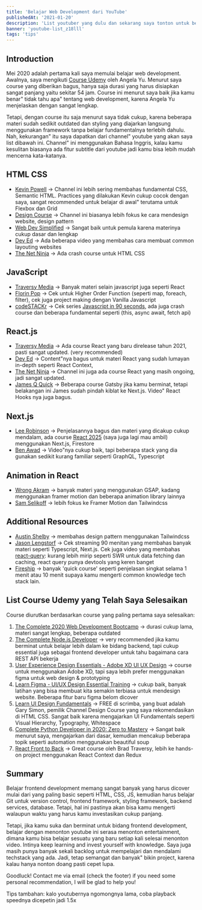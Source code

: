 ```yaml
---
title: 'Belajar Web Development dari YouTube'
publishedAt: '2021-01-20'
description: 'List youtuber yang dulu dan sekarang saya tonton untuk belajar membuat website.'
banner: 'youtube-list_z18lll'
tags: 'tips'
---
```


## Introduction

Mei 2020 adalah pertama kali saya memulai belajar web development. Awalnya, saya mengikuti [Course Udemy](https://www.udemy.com/course/the-complete-web-development-bootcamp/) oleh Angela Yu. Menurut saya course yang diberikan bagus, hanya saja durasi yang harus disiapkan sangat panjang yaitu sekitar 54 jam. Course ini menurut saya baik jika kamu benar" tidak tahu apa" tentang web development, karena Angela Yu menjelaskan dengan sangat lengkap.

Tetapi, dengan course itu saja menurut saya tidak cukup, karena beberapa materi sudah sedikit outdated dan styling yang diajarkan langsung menggunakan framework tanpa belajar fundamentalnya terlebih dahulu. Nah, kekurangan" itu saya dapatkan dari channel" youtube yang akan saya list dibawah ini. Channel" ini menggunakan Bahasa Inggris, kalau kamu kesulitan biasanya ada fitur subtitle dari youtube jadi kamu bisa lebih mudah mencerna kata-katanya.

## HTML CSS

- [Kevin Powell](https://www.youtube.com/channel/UCJZv4d5rbIKd4QHMPkcABCw) → Channel ini lebih sering membahas fundamental CSS, Semantic HTML. Practices yang dilakukan Kevin cukup cocok dengan saya, sangat recommended untuk belajar di awal" terutama untuk Flexbox dan Grid
- [Design Course](https://www.youtube.com/channel/UCVyRiMvfUNMA1UPlDPzG5Ow) → Channel ini biasanya lebih fokus ke cara mendesign website, design pattern
- [Web Dev Simplified](https://www.youtube.com/channel/UCFbNIlppjAuEX4znoulh0Cw) → Sangat baik untuk pemula karena materinya cukup dasar dan lengkap
- [Dev Ed](https://www.youtube.com/c/DevEd/videos) → Ada beberapa video yang membahas cara membuat common layouting websites
- [The Net Ninja](https://www.youtube.com/c/TheNetNinja/featured) → Ada crash course untuk HTML CSS

## JavaScript

- [Traversy Media](https://www.youtube.com/channel/UC29ju8bIPH5as8OGnQzwJyA) → Banyak materi selain javascript juga seperti React
- [Florin Pop](https://www.youtube.com/channel/UCeU-1X402kT-JlLdAitxSMA) → Cek untuk Higher Order Function (seperti map, foreach, filter), cek juga project making dengan Vanilla Javascript
- [codeSTACKr](https://www.youtube.com/c/codeSTACKr/videos) → Cek series [Javascript in 90 seconds](https://www.youtube.com/watch?v=bGDK1rpykOQ), ada juga crash course dan beberapa fundamental seperti (this, async await, fetch api)

## React.js

- [Traversy Media](https://www.youtube.com/channel/UC29ju8bIPH5as8OGnQzwJyA) → Ada course React yang baru direlease tahun 2021, pasti sangat updated. (very recommended)
- [Dev Ed](https://www.youtube.com/c/DevEd/videos) → Content"nya bagus untuk materi React yang sudah lumayan in-depth seperti React Context,
- [The Net Ninja](https://www.youtube.com/c/TheNetNinja/featured) → Channel ini juga ada course React yang masih ongoing, jadi sangat updated.
- [James Q Quick](https://www.youtube.com/channel/UC-T8W79DN6PBnzomelvqJYw) → Beberapa course Gatsby jika kamu berminat, tetapi belakangan ini James sudah pindah kiblat ke Next.js. Video" React Hooks nya juga bagus.

## Next.js

- [Lee Robinson](https://www.youtube.com/channel/UCZMli3czZnd1uoc1ShTouQw) → Penjelasannya bagus dan materi yang dicakup cukup mendalam, ada course [React 2025](https://www.youtube.com/watch?v=JCOPVq2AYXc&list=PL6bwFJ82M6FXgctyoWXqj7H0GK8_YIeF1) (saya juga lagi mau ambil) menggunakan Next.js, Firestore
- [Ben Awad](https://www.youtube.com/channel/UC-8QAzbLcRglXeN_MY9blyw) → Video"nya cukup baik, tapi beberapa stack yang dia gunakan sedikit kurang familiar seperti GraphQL, Typescript

## Animation in React

- [Wrong Akram](https://www.youtube.com/channel/UCqrxiLP9RHz2GxDJaZuTRBw) → banyak materi yang menggunakan GSAP, kadang menggunakan framer motion dan beberapa animation library lainnya
- [Sam Selikoff](https://www.youtube.com/c/SamSelikoff/videos) → lebih fokus ke Framer Motion dan Tailwindcss

## Additional Resources

- [Austin Shelby](https://www.youtube.com/channel/UCGyjrq09z9tblkAzvsHtHtg) → membahas design pattern menggunakan Tailwindcss
- [Jason Lengstorf](https://www.youtube.com/channel/UCnty0z0pNRDgnuoirYXnC5A) → Cek streaming 90 menitan yang membahas banyak materi seperti Typescript, Next.js. Cek juga video yang membahas [react-query](https://www.youtube.com/watch?v=DocXo3gqGdI&t=3837s): kurang lebih mirip seperti SWR untuk data fetching dan caching, react query punya devtools yang keren banget
- [Fireship](https://www.youtube.com/channel/UCsBjURrPoezykLs9EqgamOA) → banyak 'quick course' seperti penjelasan singkat selama 1 menit atau 10 menit supaya kamu mengerti common knowledge tech stack lain.

## List Course Udemy yang Telah Saya Selesaikan

Course diurutkan berdasarkan course yang paling pertama saya selesaikan:

1. [The Complete 2020 Web Development Bootcamp](https://www.udemy.com/course/the-complete-web-development-bootcamp/) → durasi cukup lama, materi sangat lengkap, beberapa outdated
2. [The Complete Node.js Developer](https://www.udemy.com/course/the-complete-nodejs-developer-course-2/) → very recommended jika kamu berminat untuk belajar lebih dalam ke bidang backend, tapi cukup essential juga sebagai frontend developer untuk tahu bagaimana cara REST API bekerja
3. [User Experience Design Essentials - Adobe XD UI UX Design](https://www.udemy.com/course/ui-ux-web-design-using-adobe-xd/) → course untuk menggunakan Adobe XD, tapi saya lebih prefer menggunakan figma untuk web design & prototyping
4. [Learn Figma - UI/UX Design Essential Training](https://www.udemy.com/course/learn-figma/) → cukup baik, banyak latihan yang bisa membuat kita semakin terbiasa untuk mendesign website. Beberapa fitur baru figma belom dicover
5. [Learn UI Design Fundamentals](https://www.google.com/url?sa=t&rct=j&q=&esrc=s&source=web&cd=&cad=rja&uact=8&ved=2ahUKEwju3-Lv1KnuAhWCX3wKHff6BmQQFjAAegQIAhAC&url=https%3A%2F%2Fscrimba.com%2Flearn%2Fdesign&usg=AOvVaw0APhC4yWLlXDOfQk0cDMAO) → FREE di scrimba, yang buat adalah Gary Simon, pemilik Channel Design Course yang saya rekomendasikan di HTML CSS. Sangat baik karena mengajarkan UI Fundamentals seperti Visual Hierarchy, Typography, Whitespace
6. [Complete Python Developer in 2020: Zero to Mastery](https://www.udemy.com/course/complete-python-developer-zero-to-mastery/) → Sangat baik menurut saya, mengajarkan dari dasar, kemudian mencakup beberapa topik seperti automation menggunakan beautiful soup
7. [React Front to Back](https://www.udemy.com/course/modern-react-front-to-back/) → Great course oleh Brad Traversy, lebih ke hands-on project menggunakan React Context dan Redux

## Summary

Belajar frontend development memang sangat banyak yang harus dicover mulai dari yang paling basic seperti HTML, CSS, JS, kemudian harus belajar Git untuk version control, frontend framework, styling framework, backend services, database. Tetapi, hal ini pastinya akan bisa kamu mengerti walaupun waktu yang harus kamu investasikan cukup panjang.

Tetapi, jika kamu suka dan berminat untuk bidang frontend development, belajar dengan menonton youtube ini serasa menonton entertainment, dimana kamu bisa belajar sesuatu yang baru setiap kali selesai menonton video. Intinya keep learning and invest yourself with knowledge. Saya juga masih punya banyak sekali backlog untuk mempelajari dan mendalami techstack yang ada. Jadi, tetap semangat dan banyak" bikin project, karena kalau hanya nonton doang pasti cepet lupa.

Goodluck! Contact me via email (check the footer) if you need some personal recommendation, I will be glad to help you!

Tips tambahan: kalo youtubernya ngomongnya lama, coba playback speednya dicepetin jadi 1.5x
